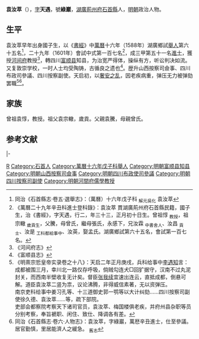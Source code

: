 '''袁汝萃'''（{{bd|1569年|1月26日|17世紀}}），[[表字|字]]'''天遇'''，號'''綠巖'''，[[湖廣等處承宣布政使司|湖廣]][[荊州府|荊州府]][[石首縣|石首縣]]人，[[明朝|明朝]]政治人物。

== 生平 ==
袁汝萃早年出身國子生，以《[[書經|書經]]》中[[萬曆|萬曆]]十六年（1588年）湖廣鄉試[[舉人|舉人]]第六十五名<ref>同治《石首縣志·卷五·選舉志》：（萬曆）十六年戊子科 <sub>解元吳化</sub> 袁汝萃</ref>，二十九年（1601年）會試中式第一百七名<ref>《萬曆二十九年辛丑科進士登科錄》：袁汝萃 貫湖廣荊州府石首縣民籍，國子生，治《書經》，字天遇，行二，年三十三，正月初十日生。曾祖惇 <sub>教授</sub>，祖宗轍 <sub>歲貢生</sub>，父騰，母曾氏，繼母張氏，永感下，兄汝霖 <sub>中書舍人</sub>、汝昌 <sub>貢士</sub>、汝是 <sub>工科都給事中</sub>、汝英，娶孟氏。湖廣鄉試第六十五名，會試第一百七名。</ref>，成三甲第五十一名[[進士|進士]]，獲授[[河间府|河间府]]教授<ref>《河间府志》</ref>，轉四川[[富顺县|富顺县]]知县，为治宽严得体，操纵有方，听讼判决如流。又复敦崇学校，一时人士均受陶铸，古循良之遗也<ref>《富顺县志》</ref>。歴升山西按察司僉事、四川布政司參議、四川按察副使。天启初，以[[奢安之乱|奢安之乱]]，因老疾病重，弹压无力被弹劾罢職<ref>《明熹宗悊皇帝实录卷之十八》：天启二年正月庚戌，兵科给事中[[李遇知|李遇知]]言：成都被围三月，幸川北一路仅存呼吸，倘贼勾连犬□回犷据守，汉南不过丸泥封关，而西南半壁收复无计矣。督臣[[张我续|张我续]]宜速出连云，直抵成都，倒悬可解。道臣袁汝萃二竖为祟，议论沸腾，非得威信素著，无以资弹压。<br>南京吏科给事中姜习孔等、十三道御史郭一鹗等以大计纠劾……四川按察司副使徐久德、袁汝萃……等，疏下部院。<br>吏部会都察院考察天下诸司官员，袁汝萃、梅国楼俱老疾，并府州县杂职等员分别考察，奉旨褫职、闲住、致仕、降调各有差。</ref><ref>同治《石首縣志·卷六·人物志》：袁汝萃，字綠巖，萬厯辛丑進士，仕至參議。居官勤慎，里居能濟人之緩急。 <sub>舊志</sub></ref>。

== 家族 ==
曾祖袁惇，教授。祖父袁宗轍，歲貢。父親袁騰，母親曾氏。

==参考文献==
{{reflist}}

{{start box}}
{{s-off}}
{{s-vacant||last=[[龍國祿|龍國祿]]}}
{{s-title|明朝河間府教授|1630年}}
{{s-vacant||next=[[劉烜_(明朝)|劉烜]]}}
|-
{{s-before|[[柯文|柯文]]}}
{{s-title|明朝富順縣知縣|1602年－1607年}}
{{s-after|[[黃大壯|黃大壯]]}}
{{end box}}

{{萬曆二十九年辛丑科殿試金榜}}

{{Authority control}}

{{DEFAULTSORT:}}
[[Category:袁姓|R]]
[[Category:石首人|Category:石首人]]
[[Category:萬曆十六年戊子科舉人|Category:萬曆十六年戊子科舉人]]
[[Category:明朝富顺县知县|Category:明朝富顺县知县]]
[[Category:明朝山西按察司僉事|Category:明朝山西按察司僉事]]
[[Category:明朝四川布政使司參議|Category:明朝四川布政使司參議]]
[[Category:明朝四川按察司副使|Category:明朝四川按察司副使]]
[[Category:明朝河間府儒學教授|Category:明朝河間府儒學教授]]